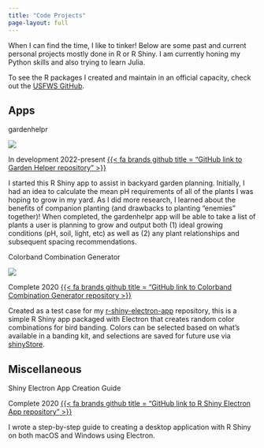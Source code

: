 ```yaml
---
title: "Code Projects"
page-layout: full
---
```


When I can find the time, I like to tinker! Below are some past and current personal projects mostly done in R or R Shiny. I am currently honing my Python skills and also trying to learn Julia. 

To see the R packages I created and maintain in an official capacity, check out the [USFWS GitHub](https://github.com/USFWS).

## Apps

::: {.grid}

::: {.g-col-12 .g-col-md-6}

<div class="card bg-light mb-3">
  <div class="card-header">gardenhelpr</div>
  <div class="card-body">
  ![](images/gh_app.png){fig-alt="Screenshot of Garden Helper application" fig-align="center"}

<span class="badge rounded-pill bg-warning">In development</span> <span class="badge rounded-pill bg-secondary">2022-present</span> [{{< fa brands github title = "GitHub link to Garden Helper repository" >}}](https://github.com/lawalter/gardenhelpr)

<p class="card-text">I started this R Shiny app to assist in backyard garden planning. Initially, I had an idea to calculate the mean pH requirements of all of the plants I was hoping to grow in my yard. As I did more research, I learned about the benefits of companion planting (and drawbacks to planting "enemies" together)! When completed, the gardenhelpr app will be able to take a list of plants a user is planning to grow and output both (1) ideal growing conditions (pH, soil, light, etc) as well as (2) any plant relationships and subsequent spacing recommendations.</p>
  </div>
</div>

:::

::: {.g-col-12 .g-col-md-6}

<div class="card bg-light mb-3">
  <div class="card-header">Colorband Combination Generator</div>
  <div class="card-body">
  ![](images/app_img_m.png){fig-alt="Screenshot of Colorband Combination desktop app" fig-align="center"}

<span class="badge rounded-pill bg-success">Complete</span> <span class="badge rounded-pill bg-secondary">2020</span> [{{< fa brands github title = "GitHub link to Colorband Combination Generator repository >}}](https://github.com/lawalter/colorband-app) 

<p class="card-text">Created as a test case for my [r-shiny-electron-app](https://github.com/lawalter/r-shiny-electron-app) repository, this is a simple R Shiny app packaged with Electron that creates random color combinations for bird banding. Colors can be selected based on what's available in a banding kit, and selections are saved for future use via [shinyStore](https://github.com/trestletech/shinyStore).</p>
  </div>
</div>

:::

:::

## Miscellaneous

::: {.grid}

::: {.g-col-12 .g-col-md-6}

<div class="card bg-light mb-3">
  <div class="card-header">Shiny Electron App Creation Guide</div>
  <div class="card-body">

<span class="badge rounded-pill bg-success">Complete</span> <span class="badge rounded-pill bg-secondary">2020</span> [{{< fa brands github title = "GitHub link to R Shiny Electron App repository" >}}](https://github.com/lawalter/r-shiny-electron-app) 

<p class="card-text">I wrote a step-by-step guide to creating a desktop application with R Shiny on both macOS and Windows using Electron.</p>
  </div>
</div>

:::

:::